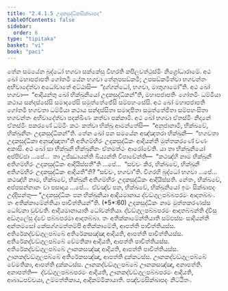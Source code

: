 ```yaml
---
title: "2.4.1.5 උදකසුද්ධිකසික්ඛාපද"
tableOfContents: false
sidebar:
  order: 6
type: "tipitaka"
basket: "vi"
book: "paci"
---
```



<DynamicBreadcrumb />

<Division number="810" book="paci">

<Paragraph number="2599" book="paci">
තේන සමයේන බුද්ධෝ භගවා සක්කේසු විහරති කපිලවත්ථුස්මිං නිග්‍රෝධාරාමේ. අථ ඛෝ මහාපජාපති ගෝතමී යේන භගවා තේනුපසඞ්කමි; උපසඞ්කමිත්වා භගවන්තං අභිවාදේත්වා අධෝවාතේ අට්ඨාසි—  “දුග්ගන්ධෝ, භගවා, මාතුගාමෝ”ති. අථ ඛෝ භගවා—  “ආදියන්තු ඛෝ භික්ඛුනියෝ උදකසුද්ධිකන්”ති, මහාපජාපතිං ගෝතමිං ධම්මියා කථාය සන්දස්සේසි සමාදපේසි සමුත්තේජේසි සම්පහංසේසි. අථ ඛෝ මහාපජාපති ගෝතමී භගවතා ධම්මියා කථාය සන්දස්සිතා සමාදපිතා සමුත්තේජිතා සම්පහංසිතා භගවන්තං අභිවාදේත්වා පදක්ඛිණං කත්වා පක්කාමි. අථ ඛෝ භගවා ඒතස්මිං නිදානේ ඒතස්මිං පකරණේ ධම්මිං කථං කත්වා භික්ඛූ ආමන්තේසි—  “අනුජානාමි, භික්ඛවේ, භික්ඛුනීනං උදකසුද්ධිකන්”ති. තේන ඛෝ පන සමයේන අඤ්ඤතරා භික්ඛුනී—  “භගවතා උදකසුද්ධිකා අනුඤ්ඤාතා”ති අතිගම්භීරං උදකසුද්ධිකං ආදියන්තී මුත්තකරණේ වණං අකාසි.
</Paragraph>

<Paragraph number="2600" book="paci">
අථ ඛෝ සා භික්ඛුනී භික්ඛුනීනං ඒතමත්ථං ආරෝචේති. යා තා භික්ඛුනියෝ අප්පිච්ඡා …පේ…  තා උජ්ඣායන්ති ඛිය්‍යන්ති විපාචේන්ති—  “කථඤ්හි නාම භික්ඛුනී අතිගම්භීරං උදකසුද්ධිකං ආදියිස්සතී”ති …පේ…  “සච්චං කිර, භික්ඛවේ, භික්ඛුනී අතිගම්භීරං උදකසුද්ධිකං ආදියතී”ති? “සච්චං, භගවා”ති. විගරහි බුද්ධෝ භගවා …පේ…  කථඤ්හි නාම, භික්ඛවේ, භික්ඛුනී අතිගම්භීරං උදකසුද්ධිකං ආදියිස්සති. නේතං, භික්ඛවේ, අප්පසන්නානං වා පසාදාය …පේ…  ඒවඤ්ච පන, භික්ඛවේ, භික්ඛුනියෝ ඉමං සික්ඛාපදං උද්දිසන්තු—
</Paragraph>

</Division>
<Division number="811" book="paci">

<Paragraph number="2601" book="paci">
<Emphasis>“උදකසුද්ධිකං පන භික්ඛුනියා ආදියමානාය ද්වඞ්ගුලපබ්බපරමං ආදාතබ්බං. තං අතික්කාමේන්තියා පාචිත්තියන්”</Emphasis>ති. (*5*:<Emphasis>60</Emphasis>)
</Paragraph>

</Division>
<Division number="812" book="paci">

<Paragraph number="2602" book="paci">
<Emphasis>උදකසුද්ධිකං</Emphasis> නාම මුත්තකරණස්ස ධෝවනා වුච්චති.
</Paragraph>

<Paragraph number="2603" book="paci">
<Emphasis>ආදියමානායා</Emphasis>ති ධෝවන්තියා.
</Paragraph>

<Paragraph number="2604" book="paci">
<Emphasis>ද්වඞ්ගුලපබ්බපරමං ආදාතබ්බන්</Emphasis>ති ද්වීසු අඞ්ගුලේසු ද්වේ පබ්බපරමා ආදාතබ්බා.
</Paragraph>

<Paragraph number="2605" book="paci">
<Emphasis>තං අතික්කාමේන්තියා</Emphasis>ති සම්ඵස්සං සාදියන්තී අන්තමසෝ කේසග්ගමත්තම්පි අතික්කාමේති, ආපත්ති පාචිත්තියස්ස.
</Paragraph>

</Division>
<Division number="813" book="paci">

<Paragraph number="2606" book="paci">
අතිරේකද්වඞ්ගුලපබ්බේ අතිරේකසඤ්ඤා ආදියති, ආපත්ති පාචිත්තියස්ස. අතිරේකද්වඞ්ගුලපබ්බේ වේමතිකා ආදියති, ආපත්ති පාචිත්තියස්ස. අතිරේකද්වඞ්ගුලපබ්බේ ඌනකසඤ්ඤා ආදියති, ආපත්ති පාචිත්තියස්ස.
</Paragraph>

<Paragraph number="2607" book="paci">
ඌනකද්වඞ්ගුලපබ්බේ අතිරේකසඤ්ඤා, ආපත්ති දුක්කටස්ස. ඌනකද්වඞ්ගුලපබ්බේ වේමතිකා, ආපත්ති දුක්කටස්ස. ඌනකද්වඞ්ගුලපබ්බේ ඌනකසඤ්ඤා, අනාපත්ති.
</Paragraph>

</Division>
<Division number="814" book="paci">

<Paragraph number="2608" book="paci">
අනාපත්ති—  ද්වඞ්ගුලපබ්බපරමං ආදියති, ඌනකද්වඞ්ගුලපබ්බපරමං ආදියති, ආබාධපච්චයා, උම්මත්තිකාය, ආදිකම්මිකායාති.

</Paragraph>
</Division>

<Paragraph number="2609" type="center" book="paci">
පඤ්චමසික්ඛාපදං නිට්ඨිතං.
</Paragraph>